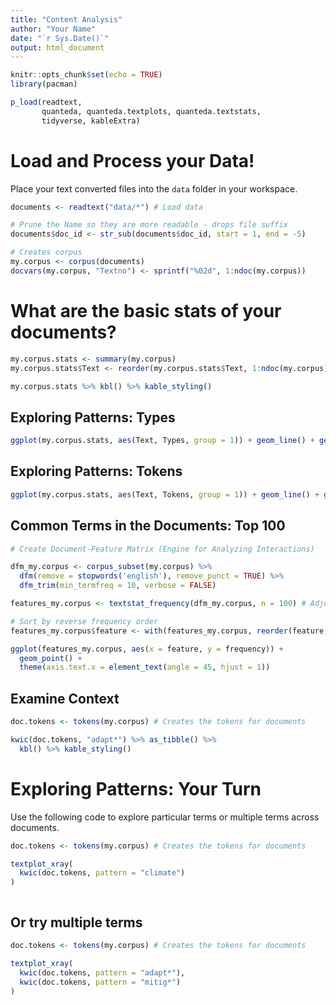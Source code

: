 ```yaml
---
title: "Content Analysis"
author: "Your Name"
date: "`r Sys.Date()`"
output: html_document
---
```


```r
knitr::opts_chunk$set(echo = TRUE)
library(pacman)

p_load(readtext,
       quanteda, quanteda.textplots, quanteda.textstats, 
       tidyverse, kableExtra)

```

# Load and Process your Data!

Place your text converted files into the `data` folder in your workspace.

```r

documents <- readtext("data/*") # Load data

# Prune the Name so they are more readable - drops file suffix
documents$doc_id <- str_sub(documents$doc_id, start = 1, end = -5)

# Creates corpus
my.corpus <- corpus(documents)
docvars(my.corpus, "Textno") <- sprintf("%02d", 1:ndoc(my.corpus))

```


# What are the basic stats of your documents?

```r

my.corpus.stats <- summary(my.corpus)
my.corpus.stats$Text <- reorder(my.corpus.stats$Text, 1:ndoc(my.corpus), order = T)

my.corpus.stats %>% kbl() %>% kable_styling()

```


## Exploring Patterns: Types

```r
ggplot(my.corpus.stats, aes(Text, Types, group = 1)) + geom_line() + geom_point() + theme(axis.text.x = element_text(angle = 45, vjust = 1, hjust = 1)) + ggtitle("Types per Document") + xlab("") + ylab("")
```


## Exploring Patterns: Tokens

```r
ggplot(my.corpus.stats, aes(Text, Tokens, group = 1)) + geom_line() + geom_point() + theme(axis.text.x = element_text(angle = 45, vjust = 1, hjust = 1)) + ggtitle("Tokens per Document") + xlab("") + ylab("")
```

## Common Terms in the Documents: Top 100

```r

# Create Document-Feature Matrix (Engine for Analyzing Interactions)

dfm_my.corpus <- corpus_subset(my.corpus) %>% 
  dfm(remove = stopwords('english'), remove_punct = TRUE) %>%
  dfm_trim(min_termfreq = 10, verbose = FALSE)

features_my.corpus <- textstat_frequency(dfm_my.corpus, n = 100) # Adjust the n=100 if you want!

# Sort by reverse frequency order
features_my.corpus$feature <- with(features_my.corpus, reorder(feature, -frequency))

ggplot(features_my.corpus, aes(x = feature, y = frequency)) +
  geom_point() + 
  theme(axis.text.x = element_text(angle = 45, hjust = 1))


```

## Examine Context

```r
doc.tokens <- tokens(my.corpus) # Creates the tokens for documents

kwic(doc.tokens, "adapt*") %>% as_tibble() %>% 
  kbl() %>% kable_styling()

```

# Exploring Patterns: Your Turn

Use the following code to explore particular terms or multiple terms across documents.

```r
doc.tokens <- tokens(my.corpus) # Creates the tokens for documents

textplot_xray(
  kwic(doc.tokens, pattern = "climate")
)



```

## Or try multiple terms

```r
doc.tokens <- tokens(my.corpus) # Creates the tokens for documents

textplot_xray(
  kwic(doc.tokens, pattern = "adapt*"), 
  kwic(doc.tokens, pattern = "mitig*")
)



```
